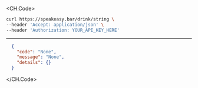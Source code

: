 
<CH.Code>
```bash Example Request
curl https://speakeasy.bar/drink/string \
--header 'Accept: application/json' \
--header 'Authorization: YOUR_API_KEY_HERE'
```
---

```json Example Response
  {
    "code": "None",
    "message": "None",
    "details": {}
  }
```
</CH.Code>
